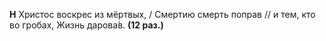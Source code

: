 **Н** Христос воскрес из мёртвых, / Смертию смерть поправ // и тем, кто во гробах, Жизнь дарова́в. **(12 раз.)**
